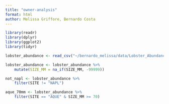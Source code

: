 ```yaml
---
title: "owner-analysis"
format: html
author: Melissa Griffore, Bernardo Costa
---
```


```r
library(readr)
library(dplyr)
library(ggplot2)
library(tidyr)
```

```r
lobster_abundance <- read_csv("~/bernardo_melissa/data/Lobster_Abundance_All_Years_20220829.csv")
```

```r
lobster_abundance <- lobster_abundance %>% 
    mutate(SIZE_MM = na_if(SIZE_MM, -99999))
```

```r
not_napl <- lobster_abundance %>% 
    filter(SITE != "NAPL")
```

```r
aque_70mm <- lobster_abundance %>% 
    filter(SITE == "AQUE" & SIZE_MM >= 70)
```


